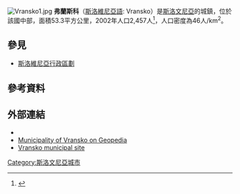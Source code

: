 [[File:Vransko1.jpg|right]]
'''弗蘭斯科'''（[[斯洛維尼亞語|斯洛維尼亞語]]: Vransko）是[[斯洛文尼亞|斯洛文尼亞]]的城鎮，位於該國中部，面積53.3平方公里，2002年人口2,457人<ref>{{Cite web |url=http://www.stat.si/popis2002/en/ |title=Statistical Office of the Republic of Slovenia, census of 2002 |accessdate=2017-01-27 |archive-date=2016-12-18 |archive-url=https://web.archive.org/web/20161218144633/http://www.stat.si/popis2002/en/ |dead-url=no }}</ref>，人口密度為46人/km<sup>2</sup>。

==參見==
*[[斯洛維尼亞行政區劃|斯洛維尼亞行政區劃]]

==參考資料==
{{Reflist}}

==外部連結==
* {{commonscat-inline|Vransko}}
* [http://www.geopedia.si/Geopedia_en.html?params=L408_F189_T973_vF_b4_x496304.5_y121080.75_s13 Municipality of Vransko on Geopedia] {{Wayback|url=http://www.geopedia.si/Geopedia_en.html?params=L408_F189_T973_vF_b4_x496304.5_y121080.75_s13 |date=20160303234123 }}
* [http://www.vransko.si Vransko municipal site] {{Wayback|url=http://www.vransko.si/ |date=20190617085428 }}

{{Slovenia-geo-stub}}
[[Category:斯洛文尼亞城市|Category:斯洛文尼亞城市]]